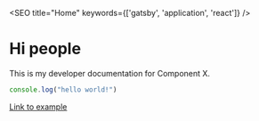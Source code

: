 <SEO title="Home" keywords={['gatsby', 'application', 'react']} />

# Hi people

This is my developer documentation for Component X.

```javascript
console.log("hello world!")
```

[Link to example](example)
